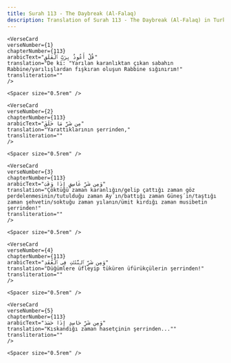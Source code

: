 ```yaml
---
title: Surah 113 - The Daybreak (Al-Falaq)  
description: Translation of Surah 113 - The Daybreak (Al-Falaq) in Turkish
---
```







    <VerseCard 
    verseNumber={1}
    chapterNumber={113}
    arabicText="قُلْ أَعُوذُ بِرَبِّ ٱلْفَلَقِ"
    translation="De ki: "Yarılan karanlıktan çıkan sabahın Rabbine/yarılışlardan fışkıran oluşun Rabbine sığınırım!"
    transliteration=""
    />

    <Spacer size="0.5rem" />
                
    <VerseCard 
    verseNumber={2}
    chapterNumber={113}
    arabicText="مِن شَرِّ مَا خَلَقَ"
    translation="Yarattıklarının şerrinden,"
    transliteration=""
    />

    <Spacer size="0.5rem" />
                
    <VerseCard 
    verseNumber={3}
    chapterNumber={113}
    arabicText="وَمِن شَرِّ غَاسِقٍ إِذَا وَقَبَ"
    translation="Çöktüğü zaman karanlığın/gelip çattığı zaman göz perdelenmesinin/tutulduğu zaman Ay´ın/battığı zaman Güneş´in/taştığı zaman şehvetin/soktuğu zaman yılanın/ümit kırdığı zaman musibetin şerrinden!"
    transliteration=""
    />

    <Spacer size="0.5rem" />
                
    <VerseCard 
    verseNumber={4}
    chapterNumber={113}
    arabicText="وَمِن شَرِّ ٱلنَّفَّٰثَٰتِ فِى ٱلْعُقَدِ"
    translation="Düğümlere üfleyip tüküren üfürükçülerin şerrinden!"
    transliteration=""
    />

    <Spacer size="0.5rem" />
                
    <VerseCard 
    verseNumber={5}
    chapterNumber={113}
    arabicText="وَمِن شَرِّ حَاسِدٍ إِذَا حَسَدَ"
    translation="Kıskandığı zaman hasetçinin şerrinden...""
    transliteration=""
    />

    <Spacer size="0.5rem" />
                